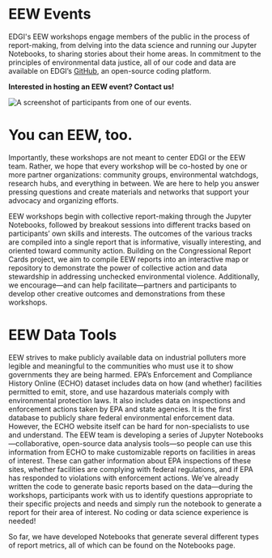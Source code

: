

<Layout pageTitle="Events" sidebarLinks={LearnPageSidebarLinks} activeHeaderLink="Learn">

# EEW Events

EDGI's EEW workshops engage members of the public in the process of report-making, from delving into the data science and running <Link to='/data/notebooks' rel='noreferrer noopener'>our Jupyter Notebooks</Link>, to sharing stories about their home areas. In commitment to the principles of environmental data justice, all of our code and data are available on EDGI’s <a href='https://github.com/edgi-govdata-archiving/Environmental-Enforcement-Watch' target='_blank' rel='noopener noreferrer'>GitHub</a>, an open-source coding platform.

**Interested in hosting an EEW event? <Link to='/about/contact' rel='noreferrer noopener'>Contact us!</Link>**

<img src={VideoThumbnail} alt='A screenshot of participants from one of our events.' />

# You can EEW, too.
Importantly, these workshops are not meant to center EDGI or the EEW team. Rather, we hope that every workshop will be co-hosted by one or more partner organizations: community groups, environmental watchdogs, research hubs, and everything in between. We are here to help you answer pressing questions and create materials and networks that support your advocacy and organizing efforts.

EEW workshops begin with collective report-making through the Jupyter Notebooks, followed by breakout sessions into different tracks based on participants’ own skills and interests. The outcomes of the various tracks are compiled into a single report that is informative, visually interesting, and oriented toward community action. Building on the Congressional Report Cards project, we aim to compile EEW reports into an interactive map or repository to demonstrate the power of collective action and data stewardship in addressing unchecked environmental violence. Additionally, we encourage—and can help facilitate—partners and participants to develop other creative outcomes and demonstrations from these workshops.

# EEW Data Tools
EEW strives to make publicly available data on industrial polluters more legible and meaningful to the communities who must use it to show governments they are being harmed. EPA’s Enforcement and Compliance History Online (ECHO) dataset includes data on how (and whether) facilities permitted to emit, store, and use hazardous materials comply with environmental protection laws. It also includes data on inspections and enforcement actions taken by EPA and state agencies. It is the first database to publicly share federal environmental enforcement data. However, the ECHO website itself can be hard for non-specialists to use and understand. The EEW team is developing a series of <Link to='/data/notebooks' rel='noreferrer noopener'>Jupyter Notebooks</Link>—collaborative, open-source data analysis tools—so people can use this information from ECHO to make customizable reports on facilities in areas of interest. These can gather information about EPA inspections of these sites, whether facilities are complying with federal regulations, and if EPA has responded to violations with enforcement actions. We’ve already written the code to generate basic reports based on the data—during the workshops, participants work with us to identify questions appropriate to their specific projects and needs and simply run the notebook to generate a report for their area of interest. No coding or data science experience is needed!

So far, we have developed Notebooks that generate several different types of report metrics, all of which can be found on the <Link to='/data/notebooks' rel='noreferrer noopener'>Notebooks page</Link>.

</Layout>
